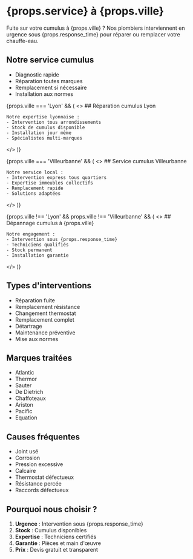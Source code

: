 
# {props.service} à {props.ville}

Fuite sur votre cumulus à {props.ville} ? Nos plombiers interviennent en urgence sous {props.response_time} pour réparer ou remplacer votre chauffe-eau.

## Notre service cumulus

- Diagnostic rapide
- Réparation toutes marques
- Remplacement si nécessaire
- Installation aux normes

{props.ville === 'Lyon' && (
  <>
    ## Réparation cumulus Lyon

    Notre expertise lyonnaise :
    - Intervention tous arrondissements
    - Stock de cumulus disponible
    - Installation jour même
    - Spécialistes multi-marques
  </>
)}

{props.ville === 'Villeurbanne' && (
  <>
    ## Service cumulus Villeurbanne

    Notre service local :
    - Intervention express tous quartiers
    - Expertise immeubles collectifs
    - Remplacement rapide
    - Solutions adaptées
  </>
)}

{props.ville !== 'Lyon' && props.ville !== 'Villeurbanne' && (
  <>
    ## Dépannage cumulus à {props.ville}

    Notre engagement :
    - Intervention sous {props.response_time}
    - Techniciens qualifiés
    - Stock permanent
    - Installation garantie
  </>
)}

## Types d'interventions

- Réparation fuite
- Remplacement résistance
- Changement thermostat
- Remplacement complet
- Détartrage
- Maintenance préventive
- Mise aux normes

## Marques traitées

- Atlantic
- Thermor
- Sauter
- De Dietrich
- Chaffoteaux
- Ariston
- Pacific
- Equation

## Causes fréquentes

- Joint usé
- Corrosion
- Pression excessive
- Calcaire
- Thermostat défectueux
- Résistance percée
- Raccords défectueux

## Pourquoi nous choisir ?

1. **Urgence** : Intervention sous {props.response_time}
2. **Stock** : Cumulus disponibles
3. **Expertise** : Techniciens certifiés
4. **Garantie** : Pièces et main d'œuvre
5. **Prix** : Devis gratuit et transparent
